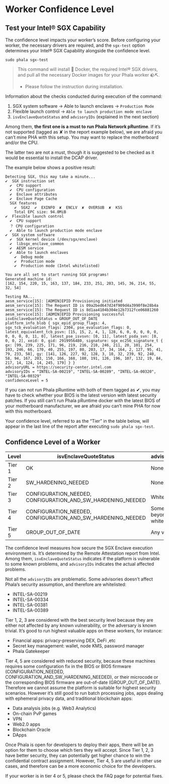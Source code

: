 # Worker Confidence Level

## Test your Intel® SGX Capability <a href="#test-your-intel-sgx-capability" id="test-your-intel-sgx-capability"></a>

The confidence level impacts your worker’s score. Before configuring your worker, the necessary drivers are required, and the `sgx-test` option determines your Intel® SGX Capability alongside the confidence level.

```
sudo phala sgx-test
```

> This command will install 🐳 Docker, the required Intel® SGX drivers, and pull all the necessary Docker images for your Phala worker 🪨⛏️.
>
> * Please follow the instruction during installation.

Information about the checks conducted during execution of the command:

1. SGX system software → Able to launch enclaves → `Production Mode`
2. Flexible launch control → `Able to launch production mode enclave`
3. `isvEnclaveQuoteStatus` and `advisoryIDs` (explained in the next section)

Among them, **the first one is a must to run Phala Network pRuntime**. If it’s not supported (tagged as ✘ in the report example below), we are afraid you can’t mine PHA with this setup. You may want to replace the motherboard and/or the CPU.

The latter two are not a must, though it is suggested to be checked as it would be essential to install the DCAP driver.

The example below shows a positive result:

```
Detecting SGX, this may take a minute...
✔  SGX instruction set
  ✔  CPU support
  ✔  CPU configuration
  ✔  Enclave attributes
  ✔  Enclave Page Cache
  SGX features
    ✔  SGX2  ✔  EXINFO  ✘  ENCLV  ✘  OVERSUB  ✘  KSS
    Total EPC size: 94.0MiB
✔  Flexible launch control
  ✔  CPU support
  ？ CPU configuration
  ✔  Able to launch production mode enclave
✔  SGX system software
  ✔  SGX kernel device (/dev/sgx/enclave)
  ✔  libsgx_enclave_common
  ✔  AESM service
  ✔  Able to launch enclaves
    ✔  Debug mode
    ✔  Production mode
    ✔  Production mode (Intel whitelisted)

You are all set to start running SGX programs!
Generated machine id:
[162, 154, 220, 15, 163, 137, 184, 233, 251, 203, 145, 36, 214, 55, 32, 54]

Testing RA...
aesm_service[15]: [ADMIN]EPID Provisioning initiated
aesm_service[15]: The Request ID is 09a2bed647d24f909d4a3990f8e28b4a
aesm_service[15]: The Request ID is 8d1aa4104b304e12b7312fce06881260
aesm_service[15]: [ADMIN]EPID Provisioning successful
isvEnclaveQuoteStatus = GROUP_OUT_OF_DATE
platform_info_blob { sgx_epid_group_flags: 4, sgx_tcb_evaluation_flags: 2304, pse_evaluation_flags: 0, latest_equivalent_tcb_psvn: [15, 15, 2, 4, 1, 128, 6, 0, 0, 0, 0, 0, 0, 0, 0, 0, 11, 0], latest_pse_isvsvn: [0, 11], latest_psda_svn: [0, 0, 0, 2], xeid: 0, gid: 2919956480, signature: sgx_ec256_signature_t { gx: [99, 239, 225, 171, 96, 219, 216, 210, 246, 211, 20, 101, 254, 193, 246, 66, 170, 40, 255, 197, 80, 203, 17, 34, 164, 2, 127, 95, 41, 79, 233, 58], gy: [141, 126, 227, 92, 128, 3, 10, 32, 239, 92, 240, 58, 94, 167, 203, 150, 166, 168, 180, 191, 126, 196, 107, 132, 19, 84, 217, 14, 124, 14, 245, 179] } }
advisoryURL = https://security-center.intel.com
advisoryIDs = "INTEL-SA-00219", "INTEL-SA-00289", "INTEL-SA-00320", "INTEL-SA-00329"
confidenceLevel = 5
```

If you can not run Phala pRuntime with both of them tagged as ✔, you may have to check whether your BIOS is the latest version with latest security patches. If you still can’t run Phala pRuntime docker with the latest BIOS of your motherboard manufacturer, we are afraid you can’t mine PHA for now with this motherboard.

Your confidence level, referred to as the “Tier” in the table below, will appear in the last line of the report after executing `sudo phala sgx-test`.

## Confidence Level of a Worker <a href="#confidence-level-of-a-worker" id="confidence-level-of-a-worker"></a>

| Level  | isvEnclaveQuoteStatus                                            | advisoryIDs               |
| ------ | ---------------------------------------------------------------- | ------------------------- |
| Tier 1 | OK                                                               | None                      |
| Tier 2 | SW\_HARDENING\_NEEDED                                            | None                      |
| Tier 3 | CONFIGURATION\_NEEDED, CONFIGURATION\_AND\_SW\_HARDENING\_NEEDED | Whitelisted\*             |
| Tier 4 | CONFIGURATION\_NEEDED, CONFIGURATION\_AND\_SW\_HARDENING\_NEEDED | Some beyond the whitelist |
| Tier 5 | GROUP\_OUT\_OF\_DATE                                             | Any value                 |

The confidence level measures how secure the SGX Enclave execution environment is. It’s determined by the Remote Attestation report from Intel. Among them, `isvEnclaveQuoteStatus` indicates if the platform is vulnerable to some known problems, and `advisoryIDs` indicates the actual affected problems.

Not all the `advisoryIDs` are problematic. Some advisories doesn’t affect Phala’s security assumption, and therefore are whitelisted:

* INTEL-SA-00219
* INTEL-SA-00334
* INTEL-SA-00381
* INTEL-SA-00389

Tier 1, 2, 3 are considered with the best security level because they are either not affected by any known vulnerability, or the adversary is known trivial. It’s good to run highest valuable apps on these workers, for instance:

* Financial apps: privacy-preserving DEX, DeFi ,etc
* Secret key management: wallet, node KMS, password manager
* Phala Gatekeeper

Tier 4, 5 are considered with reduced security, because these machines requires some configuration fix in the BIOS or BIOS firmware (CONFIGURATION\_NEEDED, CONFIGURATION\_AND\_SW\_HARDENING\_NEEDED), or their microcode or the corresponding BIOS firmware are out-of-date (GROUP\_OUT\_OF\_DATE). Therefore we cannot assume the platform is suitable for highest security scenarios. However it’s still good to run batch processing jobs, apps dealing with ephemeral privacy data, and traditional blockchain apps:

* Data analysis jobs (e.g. Web3 Analytics)
* On-chain PvP games
* VPN
* Web2.0 apps
* Blockchain Oracle
* DApps

Once Phala is open for developers to deploy their apps, there will be an option for them to choose which tiers they will accept. Since Tier 1, 2, 3 have better security, they can potentially get higher chance to win the confidential contract assignment. However, Tier 4, 5 are useful in other use cases, and therefore can be a more economic choice for the developers.

If your worker is in tier 4 or 5, please check the FAQ page for potential fixes.
